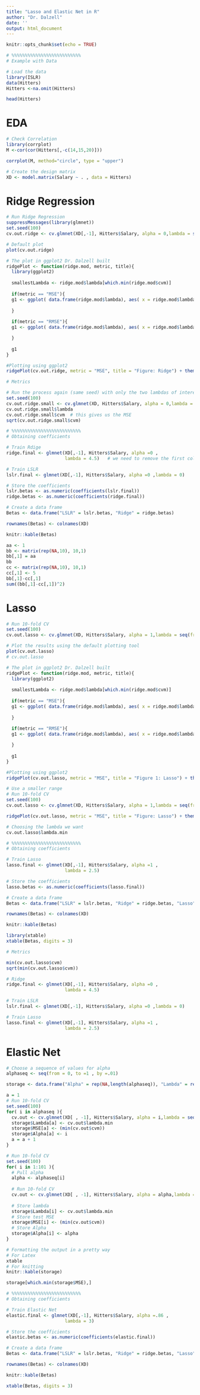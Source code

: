 ```yaml
---
title: "Lasso and Elastic Net in R"
author: "Dr. Dalzell"
date: ''
output: html_document
---
```


```r
knitr::opts_chunk$set(echo = TRUE)
```

```r
# %%%%%%%%%%%%%%%%%%%%%%%%%%
# Example with Data

# Load the data
library(ISLR)
data(Hitters)
Hitters <-na.omit(Hitters)

head(Hitters)

```

# EDA 

```r
# Check Correlation
library(corrplot)
M <-cor(cor(Hitters[,-c(14,15,20)]))

corrplot(M, method="circle", type = "upper")

```

```r
# Create the design matrix
XD <- model.matrix(Salary ~ . , data = Hitters)
```

# Ridge Regression

```r
# Run Ridge Regression
suppressMessages(library(glmnet))
set.seed(100)
cv.out.ridge <- cv.glmnet(XD[,-1], Hitters$Salary, alpha = 0,lambda = seq(from = 0, to = 100, by = .5))

# Default plot
plot(cv.out.ridge)
```

```r
# The plot in ggplot2 Dr. Dalzell built
ridgePlot <- function(ridge.mod, metric, title){
  library(ggplot2)
  
  smallestLambda <- ridge.mod$lambda[which.min(ridge.mod$cvm)] 
  
  if(metric == "MSE"){
  g1 <- ggplot( data.frame(ridge.mod$lambda), aes( x = ridge.mod$lambda, y = (ridge.mod$cvm))) + geom_point() + geom_vline( xintercept = smallestLambda, col = "blue" , lty = 2 ) +  labs(caption = paste("Test MSE values for Different Tuning Parameters. Smallest MSE at lambda = ", smallestLambda), title = title, y = "Test MSE", x = "Tuning Parameter")
  
  }
  
  if(metric == "RMSE"){
  g1 <- ggplot( data.frame(ridge.mod$lambda), aes( x = ridge.mod$lambda, y = sqrt(ridge.mod$cvm))) + geom_point() + geom_vline( xintercept = smallestLambda, col = "blue" , lty = 2 ) +  labs(caption = paste("Test RMSE values for Different Tuning Parameters. Smallest RMSE at lambda = ", smallestLambda), title = title, y = "Test RMSE", x = "Tuning Parameter")

  }
  
  g1
}
```

```r
#Plotting using ggplot2
ridgePlot(cv.out.ridge, metric = "MSE", title = "Figure: Ridge") + theme(text = element_text(size = 15))
```

```r
# Metrics

# Run the process again (same seed) with only the two lambdas of interest
set.seed(100)
cv.out.ridge.small <- cv.glmnet(XD, Hitters$Salary, alpha = 0,lambda = c(0,4.5))
cv.out.ridge.small$lambda
cv.out.ridge.small$cvm  # this gives us the MSE
sqrt(cv.out.ridge.small$cvm)
```


```r
# %%%%%%%%%%%%%%%%%%%%%%%%%%
# Obtaining coefficients

# Train Rdige
ridge.final <- glmnet(XD[,-1], Hitters$Salary, alpha =0 ,
                      lambda = 4.5)   # we need to remove the first column of design matrix because it is intercept, which will be assigned later

# Train LSLR
lslr.final <- glmnet(XD[,-1], Hitters$Salary, alpha =0 ,lambda = 0)

# Store the coefficients
lslr.betas <- as.numeric(coefficients(lslr.final))
ridge.betas <- as.numeric(coefficients(ridge.final))

# Create a data frame
Betas <- data.frame("LSLR" = lslr.betas, "Ridge" = ridge.betas)

rownames(Betas) <- colnames(XD)

knitr::kable(Betas)

aa <- 1
bb <- matrix(rep(NA,10), 10,1)
bb[,1] = aa
bb
cc <- matrix(rep(NA,10), 10,1)
cc[,1] <- 5
bb[,1]-cc[,1]
sum((bb[,1]-cc[,1])^2)
```


# Lasso 

```r
# Run 10-fold CV
set.seed(100)
cv.out.lasso <- cv.glmnet(XD, Hitters$Salary, alpha = 1,lambda = seq(from = 0, to = 1000, by = .5))  # alpha = 1 is the lasso

# Plot the results using the default plotting tool
plot(cv.out.lasso)
# cv.out.lasso
```

```r
# The plot in ggplot2 Dr. Dalzell built
ridgePlot <- function(ridge.mod, metric, title){
  library(ggplot2)
  
  smallestLambda <- ridge.mod$lambda[which.min(ridge.mod$cvm)] 
  
  if(metric == "MSE"){
  g1 <- ggplot( data.frame(ridge.mod$lambda), aes( x = ridge.mod$lambda, y = (ridge.mod$cvm))) + geom_point() + geom_vline( xintercept = smallestLambda, col = "blue" , lty = 2 ) +  labs(caption = paste("Test MSE values for Different Tuning Parameters. Smallest MSE at lambda = ", smallestLambda), title = title, y = "Test MSE", x = "Tuning Parameter")
  
  }
  
  if(metric == "RMSE"){
  g1 <- ggplot( data.frame(ridge.mod$lambda), aes( x = ridge.mod$lambda, y = sqrt(ridge.mod$cvm))) + geom_point() + geom_vline( xintercept = smallestLambda, col = "blue" , lty = 2 ) +  labs(caption = paste("Test RMSE values for Different Tuning Parameters. Smallest RMSE at lambda = ", smallestLambda), title = title, y = "Test RMSE", x = "Tuning Parameter")

  }
  
  g1
}
```

```r
#Plotting using ggplot2
ridgePlot(cv.out.lasso, metric = "MSE", title = "Figure 1: Lasso") + theme(text = element_text(size = 16))
```

```r
# Use a smaller range
# Run 10-fold CV
set.seed(100)
cv.out.lasso <- cv.glmnet(XD, Hitters$Salary, alpha = 1,lambda = seq(from = 0, to = 25, by = .5))

ridgePlot(cv.out.lasso, metric = "MSE", title = "Figure: Lasso") + theme(text = element_text(size = 20))
```


```r
# Choosing the lambda we want
cv.out.lasso$lambda.min
```

```r
# %%%%%%%%%%%%%%%%%%%%%%%%%%
# Obtaining coefficients

# Train Lasso
lasso.final <- glmnet(XD[,-1], Hitters$Salary, alpha =1 ,
                      lambda = 2.5)

# Store the coefficients
lasso.betas <- as.numeric(coefficients(lasso.final))

# Create a data frame
Betas <- data.frame("LSLR" = lslr.betas, "Ridge" = ridge.betas, "Lasso" = lasso.betas)

rownames(Betas) <- colnames(XD)

knitr::kable(Betas)

library(xtable)
xtable(Betas, digits = 3)
```

```r
# Metrics

min(cv.out.lasso$cvm)
sqrt(min(cv.out.lasso$cvm))
```


```r
# Ridge 
ridge.final <- glmnet(XD[,-1], Hitters$Salary, alpha =0 ,
                      lambda = 4.5)

# Train LSLR
lslr.final <- glmnet(XD[,-1], Hitters$Salary, alpha =0 ,lambda = 0)

# Train Lasso
lasso.final <- glmnet(XD[,-1], Hitters$Salary, alpha =1 ,
                      lambda = 2.5)
```



# Elastic Net 

```r
# Choose a sequence of values for alpha 
alphaseq <- seq(from = 0, to =1 , by =.01)

storage <- data.frame("Alpha" = rep(NA,length(alphaseq)), "Lambda" = rep(NA,length(alphaseq)), "MSE" = rep(NA,length(alphaseq)))

a = 1 
# Run 10-fold CV
set.seed(100)
for( i in alphaseq ){
  cv.out <- cv.glmnet(XD[ , -1], Hitters$Salary, alpha = i,lambda = seq(from = 0, to = 25, by = .5))
  storage$Lambda[a] <- cv.out$lambda.min
  storage$MSE[a] <- (min(cv.out$cvm))
  storage$Alpha[a] <- i
  a = a + 1 
}
```


```r
# Run 10-fold CV
set.seed(100)
for( i in 1:101 ){
  # Pull alpha
  alpha <- alphaseq[i]
  
  # Run 10-fold CV
  cv.out <- cv.glmnet(XD[ , -1], Hitters$Salary, alpha = alpha,lambda = seq(from = 0, to = 25, by = .5))
  
  # Store lambda 
  storage$Lambda[i] <- cv.out$lambda.min
  # Store test MSE
  storage$MSE[i] <- (min(cv.out$cvm))
  # Store Alpha
  storage$Alpha[i] <- alpha
}
```


```r
# Formatting the output in a pretty way 
# For Latex
xtable
# For knitting 
knitr::kable(storage)
```

```r
storage[which.min(storage$MSE),]
```

```r
# %%%%%%%%%%%%%%%%%%%%%%%%%%
# Obtaining coefficients

# Train Elastic Net
elastic.final <- glmnet(XD[,-1], Hitters$Salary, alpha =.86 ,
                      lambda = 3)

# Store the coefficients
elastic.betas <- as.numeric(coefficients(elastic.final))

# Create a data frame
Betas <- data.frame("LSLR" = lslr.betas, "Ridge" = ridge.betas, "Lasso" = lasso.betas, "Elastic" = elastic.betas)

rownames(Betas) <- colnames(XD)

knitr::kable(Betas)

xtable(Betas, digits = 3)
```
